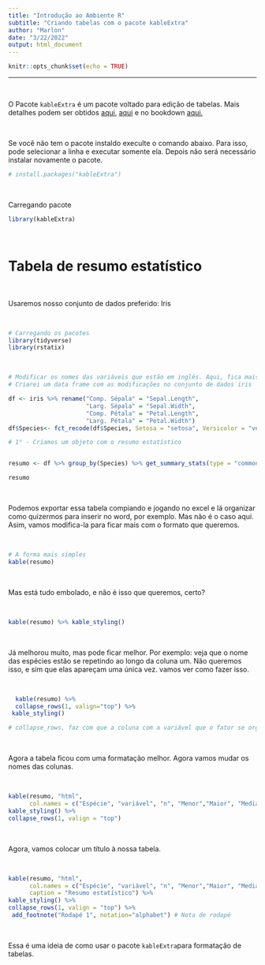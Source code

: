 ```yaml
---
title: "Introdução ao Ambiente R"
subtitle: "Criando tabelas com o pacote kableExtra"
author: "Marlon"
date: "3/22/2022"
output: html_document
---
```


```r
knitr::opts_chunk$set(echo = TRUE)
```

------------------------------------------------------------------------

<br>

O Pacote `kableExtra` é um pacote voltado para edição de tabelas. Mais detalhes podem ser obtidos [aqui](http://haozhu233.github.io/kableExtra/awesome_table_in_pdf.pdf), [aqui](https://cran.r-project.org/web/packages/kableExtra/vignettes/awesome_table_in_html.html) e no bookdown [aqui.](https://bookdown.org/yihui/rmarkdown-cookbook/kableextra.html#kableextra)

<br>

Se você não tem o pacote instaldo execulte o comando abaixo. Para isso, pode selecionar a linha e executar somente ela. Depois não será necessário instalar novamente o pacote.

```r
# install.packages("kableExtra")
```

<br>

Carregando pacote

```r
library(kableExtra)
```

<br>

# Tabela de resumo estatístico

<br>

Usaremos nosso conjunto de dados preferido: Iris

<br>

```r
# Carregando os pacotes
library(tidyverse)
library(rstatix)
```

<br>

```r

# Modificar os nomes das variáveis que estão em inglés. Aqui, fica mais fácil, mudar no conjunto de dados. 
# Criarei um data frame com as modificações no conjunto de dados iris

df <- iris %>% rename("Comp. Sépala" = "Sepal.Length",
                      "Larg. Sépala" = "Sepal.Width",
                      "Comp. Pétala" = "Petal.Length",
                      "Larg. Pétala" = "Petal.Width")
df$Species<- fct_recode(df$Species, Setosa = "setosa", Versicolor = "versicolor", Virginica = "virginica")

# 1° - Criamos um objeto com o resumo estatístico


resumo <- df %>% group_by(Species) %>% get_summary_stats(type = "common")

resumo
```

<br>

Podemos exportar essa tabela compiando e jogando no excel e lá organizar como quizermos para inserir no word, por exemplo. Mas não é o caso aqui. Asim, vamos modifica-la para ficar mais com o formato que queremos.

<br>

```r
# A forma mais simples
kable(resumo)

```

<br>

Mas está tudo embolado, e não é isso que queremos, certo?

<br>

```r
kable(resumo) %>% kable_styling()
```

<br>

Já melhorou muito, mas pode ficar melhor. Por exemplo: veja que o nome das espécies estão se repetindo ao longo da coluna um. Não queremos isso, e sim que elas apareçam uma única vez. vamos ver como fazer isso.

<br>

```r
  kable(resumo) %>% 
  collapse_rows(1, valign="top") %>%
 kable_styling()

# collapse_rows, faz com que a coluna com a variável que o fator se organize; e valign onde a palavra ficará; troque "top" por "middle"
```

<br>

Agora a tabela ficou com uma formatação melhor. Agora vamos mudar os nomes das colunas.

<br>

```r
kable(resumo, "html",
      col.names = c("Espécie", "variável", "n", "Menor","Maior", "Mediana", "iQR", "Média", "DP", "EP", "IC")) %>% 
kable_styling() %>%
collapse_rows(1, valign = "top")


```

<br>

Agora, vamos colocar um título à nossa tabela.

<br>

```r
kable(resumo, "html",
      col.names = c("Espécie", "variável", "n", "Menor","Maior", "Mediana", "iQR", "Média", "DP", "EP", "IC"),
      caption = "Resumo estatístico") %>% 
kable_styling() %>%
collapse_rows(1, valign = "top") %>%
 add_footnote("Rodapé 1", notation="alphabet") # Nota de rodapé
```

<br>

Essa é uma ideia de como usar o pacote `kableExtra`para formatação de tabelas.

